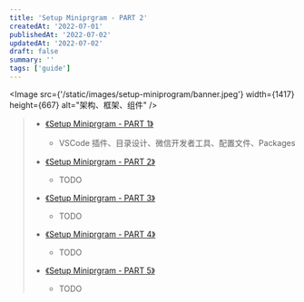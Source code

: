 ```yaml
---
title: 'Setup Miniprgram - PART 2'
createdAt: '2022-07-01'
publishedAt: '2022-07-02'
updatedAt: '2022-07-02'
draft: false
summary: ''
tags: ['guide']
---
```


<Image
  src={'/static/images/setup-miniprogram/banner.jpeg'}
  width={1417}
  height={667}
  alt="架构、框架、组件"
/>

> - [《Setup Miniprgram - PART 1》](/posts/setup-miniprogram/part-1)
>
>   - VSCode 插件、目录设计、微信开发者工具、配置文件、Packages
>
> - [《Setup Miniprgram - PART 2》](/posts/setup-miniprogram/part-2)
>
>   - TODO
>
> - [《Setup Miniprgram - PART 3》](/posts/setup-miniprogram/part-3)
>
>   - TODO
>
> - [《Setup Miniprgram - PART 4》](/posts/setup-miniprogram/part-4)
>
>   - TODO
>
> - [《Setup Miniprgram - PART 5》](/posts/setup-miniprogram/part-5)
>   - TODO